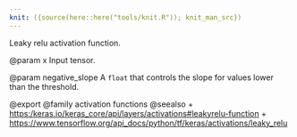 ```yaml
---
knit: ({source(here::here("tools/knit.R")); knit_man_src})
---
```

Leaky relu activation function.

@param x
Input tensor.

@param negative_slope
A `float` that controls the slope
for values lower than the threshold.

@export
@family activation functions
@seealso
+ <https:/keras.io/keras_core/api/layers/activations#leakyrelu-function>
+ <https://www.tensorflow.org/api_docs/python/tf/keras/activations/leaky_relu>
